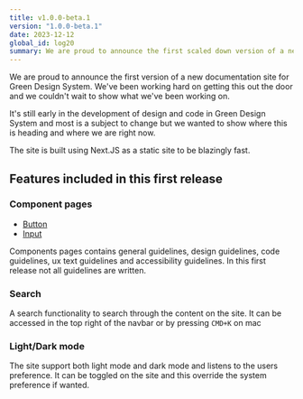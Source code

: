 ```yaml
---
title: v1.0.0-beta.1
version: "1.0.0-beta.1"
date: 2023-12-12
global_id: log20
summary: We are proud to announce the first scaled down version of a new documentation site for Green Design System
---
```


We are proud to announce the first version of a new documentation site for Green Design System. We've been working hard on getting this out the door and we couldn't wait to show what we've been working on.

It's still early in the development of design and code in Green Design System and most is a subject to change but we wanted to show where this is heading and where we are right now.

The site is built using Next.JS as a static site to be blazingly fast.

## Features included in this first release

### Component pages

- [Button](/component/button)
- [Input](/component/input)

Components pages contains general guidelines, design guidelines, code guidelines, ux text guidelines and accessibility guidelines. In this first release not all guidelines are written.

### Search

A search functionality to search through the content on the site. It can be accessed in the top right of the navbar or by pressing <code>CMD+K</code> on mac

### Light/Dark mode

The site support both light mode and dark mode and listens to the users preference. It can be toggled on the site and this override the system preference if wanted.
